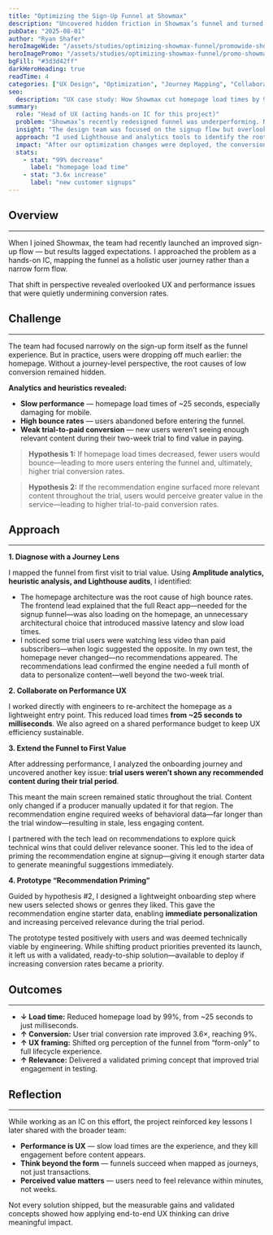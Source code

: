 ```yaml
---
title: "Optimizing the Sign-Up Funnel at Showmax"
description: "Uncovered hidden friction in Showmax’s funnel and turned a failing sign-up flow into a 3x conversion success."
pubDate: "2025-08-01"
author: "Ryan Shafer"
heroImageWide: "/assets/studies/optimizing-showmax-funnel/promowide-showmax-funnel.webp"
heroImagePromo: "/assets/studies/optimizing-showmax-funnel/promo-showmax-funnel.webp"
bgFill: "#3d3d42ff"
darkHeroHeading: true
readTime: 4
categories: ["UX Design", "Optimization", "Journey Mapping", "Collaboration", "Prototyping"]
seo:
  description: "UX case study: How Showmax cut homepage load times by 99% and boosted sign-up conversions 3.6× through journey mapping, performance optimization, and recommendation priming."
summary:
  role: "Head of UX (acting hands-on IC for this project)"
  problem: "Showmax’s recently redesigned funnel was underperforming. New trial conversion rates—a core business metric—remained low. A significant investment had gone into the new flow, and we were asking a critical question: Why wasn’t it working?"
  insight: "The design team was focused on the signup flow but overlooked the broader user journey. Showmax’s homepage took nearly 25 seconds to load—an abysmal experience, especially on mobile. Once the two-week trial began, the promoted content remained unchanged due to limitations in the recommendation engine."
  approach: "I used Lighthouse and analytics tools to identify the root cause, then partnered with engineering to optimize the front end and explore ways to prime the recommendation engine—so users would see personalized content from day one of the trial."
  impact: "After our optimization changes were deployed, the conversion rate jumped:"
  stats:
    - stat: "99% decrease"
      label: "homepage load time"
    - stat: "3.6x increase"
      label: "new customer signups"
---
```


## Overview
---

When I joined Showmax, the team had recently launched an improved sign-up flow — but results lagged expectations. I approached the problem as a hands-on IC, mapping the funnel as a holistic user journey rather than a narrow form flow.

That shift in perspective revealed overlooked UX and performance issues that were quietly undermining conversion rates.

## Challenge
---

<ImageWithStyle src="/assets/studies/optimizing-showmax-funnel/content/showmax-slow-load-time.webp" alt="One check we ran was comparing our load times—at mobile download speeds—against similar funnel-driven sites. The gap was obvious." disableLightbox />

The team had focused narrowly on the sign-up form itself as the funnel experience. But in practice, users were dropping off much earlier: the homepage. Without a journey-level perspective, the root causes of low conversion remained hidden.

**Analytics and heuristics revealed:**

*   **Slow performance** — homepage load times of ~25 seconds, especially damaging for mobile.
*   **High bounce rates** — users abandoned before entering the funnel.
*   **Weak trial-to-paid conversion** — new users weren’t seeing enough relevant content during their two-week trial to find value in paying.

> **Hypothesis 1:** If homepage load times decreased, fewer users would bounce—leading to more users entering the funnel and, ultimately, higher trial conversion rates.

> **Hypothesis 2:** If the recommendation engine surfaced more relevant content throughout the trial, users would perceive greater value in the service—leading to higher trial-to-paid conversion rates.

## Approach
---
<ImageWithStyle src="/assets/studies/optimizing-showmax-funnel/content/showmax-signup-funnel.webp" alt="A simple, user-centered mapping of the full signup experience revealed pain points at the edges of the new funnel design." />

**1\. Diagnose with a Journey Lens**

I mapped the funnel from first visit to trial value. Using **Amplitude analytics, heuristic analysis, and Lighthouse audits**, I identified:
*  The homepage architecture was the root cause of high bounce rates. The frontend lead explained that the full React app—needed for the signup funnel—was also loading on the homepage, an unnecessary architectural choice that introduced massive latency and slow load times.
* I noticed some trial users were watching less video than paid subscribers—when logic suggested the opposite. In my own test, the homepage never changed—no recommendations appeared. The recommendations lead confirmed the engine needed a full month of data to personalize content—well beyond the two-week trial.

**2\. Collaborate on Performance UX**

I worked directly with engineers to re-architect the homepage as a lightweight entry point. This reduced load times **from ~25 seconds to milliseconds**. We also agreed on a shared performance budget to keep UX efficiency sustainable.
<ImageWithStyle src="/assets/studies/optimizing-showmax-funnel/content/showmax-perf-budget-future.webp" alt="A homepage performance budget was established to align teams and deliver a faster, more optimized experience." />

**3\. Extend the Funnel to First Value**

After addressing performance, I analyzed the onboarding journey and uncovered another key issue: **trial users weren’t shown any recommended content during their trial period**.

This meant the main screen remained static throughout the trial. Content only changed if a producer manually updated it for that region. The recommendation engine required weeks of behavioral data—far longer than the trial window—resulting in stale, less engaging content.

I partnered with the tech lead on recommendations to explore quick technical wins that could deliver relevance sooner. This led to the idea of priming the recommendation engine at signup—giving it enough starter data to generate meaningful suggestions immediately.

<ImageWithStyle src="/assets/studies/optimizing-showmax-funnel/content/showmax-recomendation-priming.webp" alt="The addition of a recommendation priming interface after successful signup was proposed as a way to drive higher conversion rates." />

**4\. Prototype “Recommendation Priming”**

 Guided by hypothesis #2, I designed a lightweight onboarding step where new users selected shows or genres they liked. This gave the recommendation engine starter data, enabling **immediate personalization** and increasing perceived relevance during the trial period.

The prototype tested positively with users and was deemed technically viable by engineering. While shifting product priorities prevented its launch, it left us with a validated, ready-to-ship solution—available to deploy if increasing conversion rates became a priority.

## Outcomes
---
<ImageWithStyle src="/assets/studies/optimizing-showmax-funnel/content/showmax-conversion-rate.webp" alt="Conversion rates on our funnel jumped from 2.5 to 9%." />  

*   **↓ Load time:** Reduced homepage load by 99%, from ~25 seconds to just milliseconds.
*   **↑ Conversion:** User trial conversion rate improved 3.6×, reaching 9%.
*   **↑ UX framing:** Shifted org perception of the funnel from “form-only” to full lifecycle experience.
*   **↑ Relevance:** Delivered a validated priming concept that improved trial engagement in testing.

<ImageWithStyle src="/assets/studies/optimizing-showmax-funnel/content/showmax-speed-improvement.webp" alt="Our load times improved dramatically once the optimization was implemented." disableLightbox />

## Reflection
---

While working as an IC on this effort, the project reinforced key lessons I later shared with the broader team:

*   **Performance is UX** — slow load times are the experience, and they kill engagement before content appears.
*   **Think beyond the form** — funnels succeed when mapped as journeys, not just transactions.   
*   **Perceived value matters** — users need to feel relevance within minutes, not weeks.

Not every solution shipped, but the measurable gains and validated concepts showed how applying end-to-end UX thinking can drive meaningful impact.
